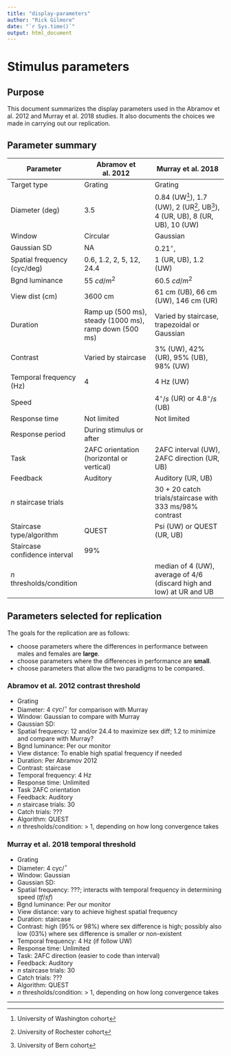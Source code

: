 ```yaml
---
title: "display-parameters"
author: "Rick Gilmore"
date: "`r Sys.time()`"
output: html_document
---
```


# Stimulus parameters

## Purpose

This document summarizes the display parameters used in the Abramov et al. 2012 and Murray et al. 2018 studies.
It also documents the choices we made in carrying out our replication.

## Parameter summary

| Parameter | Abramov et al. 2012 | Murray et al. 2018 |
|-----------|---------------------|--------------------|
| Target type      | Grating             | Grating            |
| Diameter (deg) | 3.5            | 0.84 (UW[^1]), 1.7 (UW), 2 (UR[^2], UB[^3]), 4 (UR, UB), 8 (UR, UB), 10 (UW) |
| Window | Circular | Gaussian |
| Gaussian SD | NA | 0.21$^{\circ}$, |
| Spatial frequency (cyc/deg) | 0.6, 1.2, 2, 5, 12, 24.4 | 1 (UR, UB), 1.2 (UW) |
| Bgnd luminance | 55 $cd/m^2$ | 60.5 $cd/m^2$         |
| View dist (cm) | 3600 cm     | 61 cm (UB), 66 cm (UW), 146 cm (UR)                |
| Duration | Ramp up (500 ms), steady (1000 ms), ramp down (500 ms) | Varied by staircase, trapezoidal or Gaussian |
| Contrast | Varied by staircase |3\% (UW), 42\% (UR), 95\% (UB), 98\% (UW) |
| Temporal frequency (Hz) | 4 | 4 Hz (UW) |
| Speed | | 4$^{\circ}/s$ (UR) or 4.8$^{\circ}/s$ (UB)|
| Response time | Not limited | Not limited |
| Response period | During stimulus or after | |
| Task | 2AFC orientation (horizontal or vertical) | 2AFC interval (UW), 2AFC direction (UR, UB)  |
| Feedback | Auditory | Auditory (UR, UB) |
| $n$ staircase trials | | 30 + 20 catch trials/staircase with 333 ms/98% contrast |
| Staircase type/algorithm | QUEST | Psi (UW) or QUEST (UR, UB) |
| Staircase confidence interval | 99% | |
| $n$ thresholds/condition | | median of 4 (UW), average of 4/6 (discard high and low) at UR and UB |

## Parameters selected for replication

The goals for the replication are as follows:

- choose parameters where the differences in performance between males and females are **large**.
- choose parameters where the differences in performance are **small**.
- choose parameters that allow the two paradigms to be compared.

### Abramov et al. 2012 contrast threshold

- Grating
- Diameter: 4 $cyc/^{\circ}$ for comparison with Murray
- Window: Gaussian to compare with Murray
- Gaussian SD:
- Spatial frequency: 12 and/or 24.4 to maximize sex diff; 1.2 to minimize and compare with Murray?
- Bgnd luminance: Per our monitor
- View distance: To enable high spatial frequency if needed
- Duration: Per Abramov 2012
- Contrast: staircase
- Temporal frequency: 4 Hz
- Response time: Unlimited
- Task 2AFC orientation
- Feedback: Auditory
- $n$ staircase trials: 30
- Catch trials: ???
- Algorithm: QUEST
- $n$ thresholds/condition: > 1, depending on how long convergence takes

### Murray et al. 2018 temporal threshold

- Grating
- Diameter: 4 cyc/$^{\circ}$
- Window: Gaussian
- Gaussian SD:
- Spatial frequency: ???; interacts with temporal frequency in determining speed ($tf/sf$)
- Bgnd luminance: Per our monitor
- View distance: vary to achieve highest spatial frequency
- Duration: staircase
- Contrast: high (95\% or 98\%) where sex difference is high; possibly also low (03\%) where sex difference is smaller or non-existent
- Temporal frequency: 4 Hz (if follow UW)
- Response time: Unlimited
- Task: 2AFC direction (easier to code than interval)
- Feedback: Auditory
- $n$ staircase trials: 30
- Catch trials: ???
- Algorithm: QUEST
- $n$ thresholds/condition: > 1, depending on how long convergence takes

---

[^1]: University of Washington cohort
[^2]: University of Rochester cohort
[^3]: University of Bern cohort
